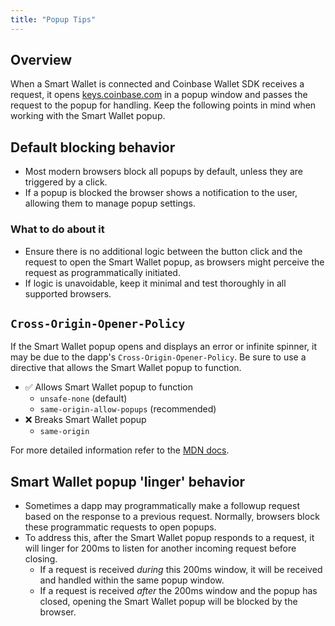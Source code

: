 ```yaml
---
title: "Popup Tips"
---
```



## Overview
When a Smart Wallet is connected and Coinbase Wallet SDK receives a request, it opens 
[keys.coinbase.com](https://keys.coinbase.com/) in a popup window and passes the request to the popup for handling. 
Keep the following points in mind when working with the Smart Wallet popup.

## Default blocking behavior
- Most modern browsers block all popups by default, unless they are triggered by a click. 
- If a popup is blocked the browser shows a notification to the user, allowing them to manage popup settings.

### What to do about it
- Ensure there is no additional logic between the button click and the request to open the Smart Wallet popup, 
as browsers might perceive the request as programmatically initiated. 
- If logic is unavoidable, keep it minimal and test thoroughly in all supported browsers.

## `Cross-Origin-Opener-Policy` 
If the Smart Wallet popup opens and displays an error or infinite spinner, it may be due to the dapp's `Cross-Origin-Opener-Policy`. Be sure to use a directive that allows the Smart Wallet popup to function. 

- ✅ Allows Smart Wallet popup to function
  - `unsafe-none` (default)
  - `same-origin-allow-popups` (recommended)
- ❌ Breaks Smart Wallet popup
  - `same-origin`

For more detailed information refer to the [MDN docs](https://developer.mozilla.org/en-US/docs/Web/HTTP/Headers/Cross-Origin-Opener-Policy).


## Smart Wallet popup 'linger' behavior
- Sometimes a dapp may programmatically make a followup request based on the response to a previous request. 
Normally, browsers block these programmatic requests to open popups. 
- To address this, after the Smart Wallet popup responds to a request, it will linger for 200ms to listen for another incoming request before closing. 
  - If a request is received *during* this 200ms window, it will be received and handled within the same popup window. 
  - If a request is received *after* the 200ms window and the popup has closed, opening the Smart Wallet popup will be blocked by the browser. 


<PolicyBanner />